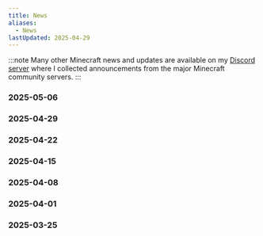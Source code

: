 ```yaml
---
title: News
aliases:
  - News
lastUpdated: 2025-04-29
---
```



:::note
Many other Minecraft news and updates are available on my [Discord server](https://discord.gg/gaDqYhxyzB) where I collected announcements from the major Minecraft community servers.
:::

### 2025-05-06
<LinkCard title="25w19a snapshot" href="/versions" />

### 2025-04-29
<LinkCard title="25w18a snapshot" href="/versions" />

### 2025-04-22
<LinkCard title="25w17a snapshot" href="/versions" />

### 2025-04-15
<LinkCard title="25w16a snapshot" href="/versions" />
<LinkCard title="Vibrant Visuals" href="/vibrantvisuals" />

### 2025-04-08
<LinkCard title="25w15a snapshot" href="/versions" />

### 2025-04-01
<LinkCard title="Craftmine" href="/craftmine" />

### 2025-03-25
<LinkCard title="Spring to Life" href="/springtolife" />